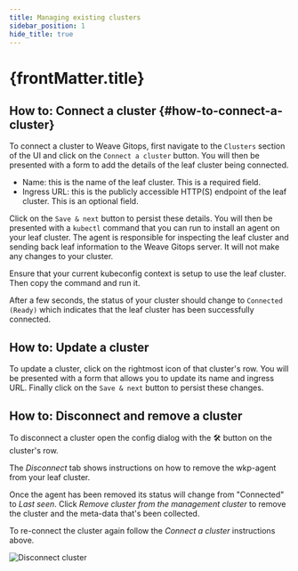 ```yaml
---
title: Managing existing clusters
sidebar_position: 1
hide_title: true
---
```



<h1>
  {frontMatter.title} <TierLabel tiers="enterprise" />
</h1>

## How to: Connect a cluster {#how-to-connect-a-cluster}

To connect a cluster to Weave Gitops, first navigate to the `Clusters` section of the UI and click on the `Connect a cluster` button. You will then be presented with a form to add the details of the leaf cluster being connected.

- Name: this is the name of the leaf cluster. This is a required field.
- Ingress URL: this is the publicly accessible HTTP(S) endpoint of the leaf cluster. This is an optional field.

Click on the `Save & next` button to persist these details. You will then be presented with a `kubectl` command that you can run to install an agent on your leaf cluster. The agent is responsible for inspecting the leaf cluster and sending back leaf information to the Weave Gitops server. It will not make any changes to your cluster.

Ensure that your current kubeconfig context is setup to use the leaf cluster. Then copy the command and run it.

After a few seconds, the status of your cluster should change to `Connected (Ready)` which indicates that the leaf cluster has been successfully connected.

## How to: Update a cluster

To update a cluster, click on the rightmost icon of that cluster's row. You will be presented with a form that allows you to update its name and ingress URL. Finally click on the `Save & next` button to persist these changes.

## How to: Disconnect and remove a cluster

To disconnect a cluster open the config dialog with the 🛠 button on the cluster's row.

The _Disconnect_ tab shows instructions on how to remove the wkp-agent from your leaf cluster.

Once the agent has been removed its status will change from "Connected" to _Last seen_. Click _Remove cluster from the management cluster_ to remove the cluster and the meta-data that's been collected.

To re-connect the cluster again follow the _Connect a cluster_ instructions above.

![Disconnect cluster](./img/disconnect-cluster.png)

